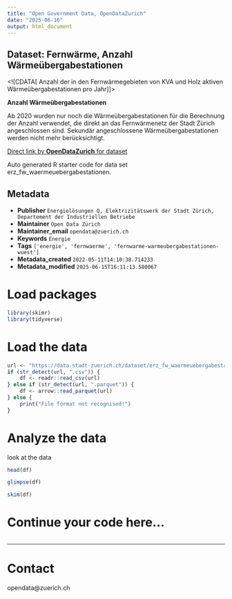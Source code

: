 ```yaml
---
title: "Open Government Data, OpenDataZurich"
date: "2025-06-16"
output: html_document
---
```


## Dataset: Fernwärme, Anzahl Wärmeübergabestationen

<![CDATA[
Anzahl der in den Fernwärmegebieten von KVA und Holz aktiven Wärmeübergabestationen pro Jahr
]]>

**Anzahl Wärmeübergabestationen**

Ab 2020 wurden nur noch die Wärmeübergabestationen für die Berechnung der Anzahl verwendet, die direkt an das Fernwärmenetz der Stadt Zürich angeschlossen sind. Sekundär angeschlossene Wärmeübergabestationen werden nicht mehr berücksichtigt.



[Direct link by **OpenDataZurich** for dataset](https://data.stadt-zuerich.ch/dataset/erz_fw_waermeuebergabestationen)

Auto generated R starter code for data set erz_fw_waermeuebergabestationen.

## Metadata

- **Publisher** `Energielösungen Q, Elektrizitätswerk der Stadt Zürich, Departement der Industriellen Betriebe`
- **Maintainer** `Open Data Zürich`
- **Maintainer_email** `opendata@zuerich.ch`
- **Keywords** `Energie`
- **Tags** `['energie', 'fernwaerme', 'fernwarme-warmeubergabestationen-wuest']`
- **Metadata_created** `2022-05-11T14:10:38.714233`
- **Metadata_modified** `2025-06-15T16:11:13.580067`


# Load packages

```r
library(skimr)
library(tidyverse)
```

# Load the data

```r
url <- "https://data.stadt-zuerich.ch/dataset/erz_fw_waermeuebergabestationen/download/fw_waermeuebergabestationen.csv"
if (str_detect(url, ".csv")) {
    df <- readr::read_csv(url)
} else if (str_detect(url, ".parquet")) {
    df <- arrow::read_parquet(url)
} else {
    print("File format not recognised!")
}
```

# Analyze the data

look at the data
```r
head(df)
```

```r
glimpse(df)
```

```r
skim(df)
```

# Continue your code here...

```r

```

------------------------------------------------------------------------

# Contact

opendata@zuerich.ch
